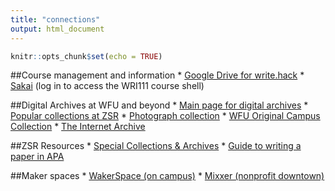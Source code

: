 ```yaml
---
title: "connections"
output: html_document
---
```


```r
knitr::opts_chunk$set(echo = TRUE)
```

##Course management and information
* [Google Drive for write.hack](https://drive.google.com/)
* [Sakai](https://sakai.wfu.edu/) (log in to access the WRI111 course shell)


##Digital Archives at WFU and beyond
* [Main page for digital archives](https://zsr.wfu.edu/special/collections/digital/)
* [Popular collections at ZSR](https://zsr.wfu.edu/special/collections/digital/popular/)
* [Photograph collection](https://wakespace.lib.wfu.edu/handle/10339/82145)
* [WFU Original Campus Collection](https://wakespace.lib.wfu.edu/handle/10339/89141)
* [The Internet Archive](https://archive.org/)

##ZSR Resources 
* [Special Collections & Archives](https://zsr.wfu.edu/special/)
* [Guide to writing a paper in APA](https://guides.zsr.wfu.edu/apaguide)

##Maker spaces
* [WakerSpace (on campus)](https://wakerspace.wfu.edu/)
* [Mixxer (nonprofit downtown)](https://wsmixxer.org/)